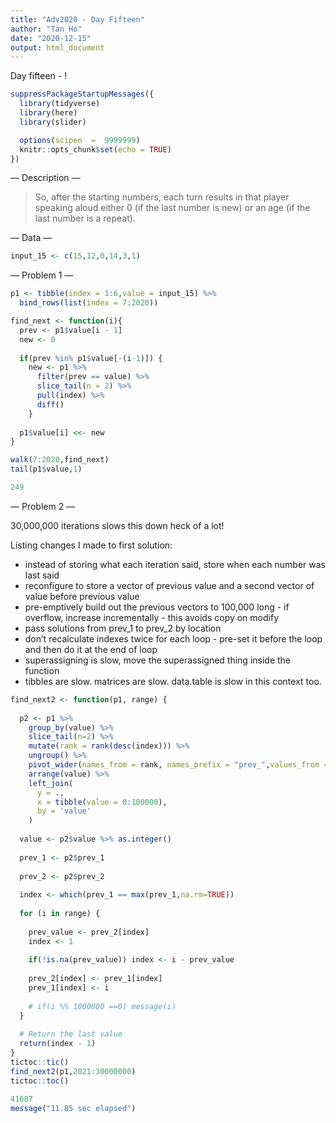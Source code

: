 ```yaml
---
title: "Adv2020 - Day Fifteen"
author: "Tan Ho"
date: "2020-12-15"
output: html_document
---
```


Day fifteen - !

```r
suppressPackageStartupMessages({
  library(tidyverse)
  library(here)
  library(slider)

  options(scipen  =  9999999)
  knitr::opts_chunk$set(echo = TRUE)
})
```

--- Description ---

> So, after the starting numbers, each turn results in that player speaking aloud either 0 (if the last number is new) or an age (if the last number is a repeat).

--- Data ---

```r
input_15 <- c(15,12,0,14,3,1)
```

--- Problem 1 ---

```r
p1 <- tibble(index = 1:6,value = input_15) %>% 
  bind_rows(list(index = 7:2020))

find_next <- function(i){
  prev <- p1$value[i - 1]
  new <- 0
  
  if(prev %in% p1$value[-(i-1)]) {
    new <- p1 %>% 
      filter(prev == value) %>% 
      slice_tail(n = 2) %>% 
      pull(index) %>% 
      diff()
    }
  
  p1$value[i] <<- new
}

walk(7:2020,find_next)
tail(p1$value,1)
```
```r
249
```

--- Problem 2 ---

30,000,000 iterations slows this down heck of a lot! 

Listing changes I made to first solution: 

- instead of storing what each iteration said, store when each number was last said
- reconfigure to store a vector of previous value and a second vector of value before previous value
- pre-emptively build out the previous vectors to 100,000 long - if overflow, increase incrementally - this avoids copy on modify
- pass solutions from prev_1 to prev_2 by location
- don't recalculate indexes twice for each loop - pre-set it before the loop and then do it at the end of loop
- superassigning is slow, move the superassigned thing inside the function
- tibbles are slow. matrices are slow. data.table is slow in this context too. 

```r

find_next2 <- function(p1, range) {
  
  p2 <- p1 %>% 
    group_by(value) %>% 
    slice_tail(n=2) %>%
    mutate(rank = rank(desc(index))) %>% 
    ungroup() %>% 
    pivot_wider(names_from = rank, names_prefix = "prev_",values_from = index) %>% 
    arrange(value) %>% 
    left_join(
      y = .,
      x = tibble(value = 0:100000),
      by = 'value'
    )
  
  value <- p2$value %>% as.integer()
  
  prev_1 <- p2$prev_1
  
  prev_2 <- p2$prev_2
  
  index <- which(prev_1 == max(prev_1,na.rm=TRUE))
  
  for (i in range) {
    
    prev_value <- prev_2[index]
    index <- 1
    
    if(!is.na(prev_value)) index <- i - prev_value
    
    prev_2[index] <- prev_1[index]
    prev_1[index] <- i
    
    # if(i %% 1000000 ==0) message(i)
  }
  
  # Return the last value
  return(index - 1)
}
tictoc::tic()
find_next2(p1,2021:30000000)
tictoc::toc()
```
```r
41687
message("11.85 sec elapsed")
```

